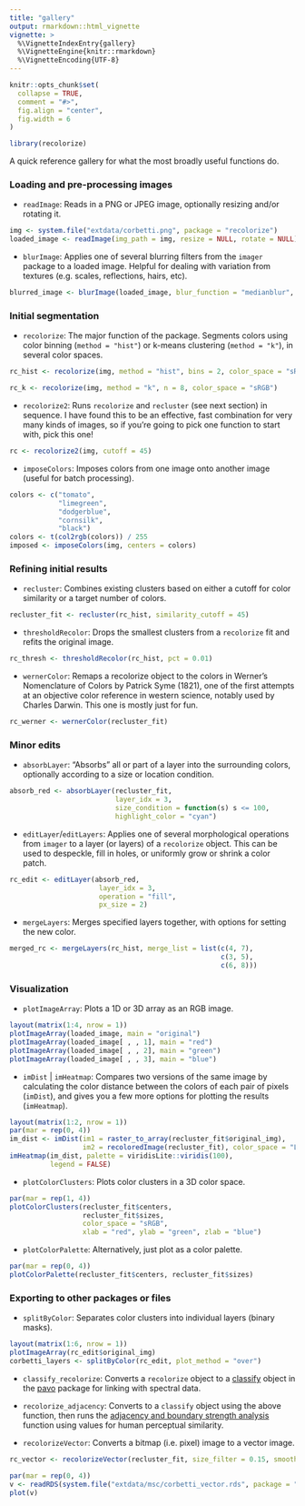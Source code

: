 ```yaml
---
title: "gallery"
output: rmarkdown::html_vignette
vignette: >
  %\VignetteIndexEntry{gallery}
  %\VignetteEngine{knitr::rmarkdown}
  %\VignetteEncoding{UTF-8}
---
```


```r
knitr::opts_chunk$set(
  collapse = TRUE,
  comment = "#>", 
  fig.align = "center",
  fig.width = 6
)
```

```r
library(recolorize)
```

A quick reference gallery for what the most broadly useful functions do.

### Loading and pre-processing images

* `readImage`: Reads in a PNG or JPEG image, optionally resizing and/or rotating it. 
```r
img <- system.file("extdata/corbetti.png", package = "recolorize")
loaded_image <- readImage(img_path = img, resize = NULL, rotate = NULL)
```

* `blurImage`: Applies one of several blurring filters from the `imager` package to a loaded image. Helpful for dealing with variation from textures (e.g. scales, reflections, hairs, etc).
```r
blurred_image <- blurImage(loaded_image, blur_function = "medianblur", n = 3, threshold = 5)
```

### Initial segmentation

* `recolorize`: The major function of the package. Segments colors using color binning (`method = "hist"`) or k-means clustering (`method = "k"`), in several color spaces.
```r
rc_hist <- recolorize(img, method = "hist", bins = 2, color_space = "sRGB")

rc_k <- recolorize(img, method = "k", n = 8, color_space = "sRGB")
```
* `recolorize2`: Runs `recolorize` and `recluster` (see next section) in sequence. I have found this to be an effective, fast combination for very many kinds of images, so if you're going to pick one function to start with, pick this one!

```r
rc <- recolorize2(img, cutoff = 45)
```

* `imposeColors`: Imposes colors from one image onto another image (useful for batch processing).

```r
colors <- c("tomato",
            "limegreen",
            "dodgerblue",
            "cornsilk",
            "black")
colors <- t(col2rgb(colors)) / 255
imposed <- imposeColors(img, centers = colors)
```

### Refining initial results

* `recluster`: Combines existing clusters based on either a cutoff for color similarity or a target number of colors.
```r
recluster_fit <- recluster(rc_hist, similarity_cutoff = 45)
```

* `thresholdRecolor`: Drops the smallest clusters from a `recolorize` fit and refits the original image.
```r
rc_thresh <- thresholdRecolor(rc_hist, pct = 0.01)
```

* `wernerColor`: Remaps a recolorize object to the colors in Werner's Nomenclature of Colors by Patrick Syme (1821), one of the first attempts at an objective color reference in western science, notably used by Charles Darwin. This one is mostly just for fun.
```r
rc_werner <- wernerColor(recluster_fit)
```

### Minor edits

* `absorbLayer`: "Absorbs" all or part of a layer into the surrounding colors, optionally according to a size or location condition.
```r
absorb_red <- absorbLayer(recluster_fit,
                          layer_idx = 3, 
                          size_condition = function(s) s <= 100,
                          highlight_color = "cyan")
```

* `editLayer`/`editLayers`: Applies one of several morphological operations from `imager` to a layer (or layers) of a `recolorize` object. This can be used to despeckle, fill in holes, or uniformly grow or shrink a color patch.
```r
rc_edit <- editLayer(absorb_red, 
                      layer_idx = 3, 
                      operation = "fill",
                      px_size = 2)
```

* `mergeLayers`: Merges specified layers together, with options for setting the new color.
```r
merged_rc <- mergeLayers(rc_hist, merge_list = list(c(4, 7),
                                                    c(3, 5), 
                                                    c(6, 8)))
```

### Visualization

* `plotImageArray`: Plots a 1D or 3D array as an RGB image.
```r
layout(matrix(1:4, nrow = 1))
plotImageArray(loaded_image, main = "original")
plotImageArray(loaded_image[ , , 1], main = "red")
plotImageArray(loaded_image[ , , 2], main = "green")
plotImageArray(loaded_image[ , , 3], main = "blue")
```

* `imDist` | `imHeatmap`: Compares two versions of the same image by calculating the color distance between the colors of each pair of pixels (`imDist`), and gives you a few more options for plotting the results (`imHeatmap`).

```r
layout(matrix(1:2, nrow = 1))
par(mar = rep(0, 4))
im_dist <- imDist(im1 = raster_to_array(recluster_fit$original_img),
                  im2 = recoloredImage(recluster_fit), color_space = "Lab")
imHeatmap(im_dist, palette = viridisLite::viridis(100), 
          legend = FALSE)
```

* `plotColorClusters`: Plots color clusters in a 3D color space.
```r
par(mar = rep(1, 4))
plotColorClusters(recluster_fit$centers, 
                  recluster_fit$sizes, 
                  color_space = "sRGB",
                  xlab = "red", ylab = "green", zlab = "blue")
```

* `plotColorPalette`: Alternatively, just plot as a color palette.
```r
par(mar = rep(0, 4))
plotColorPalette(recluster_fit$centers, recluster_fit$sizes)
```

### Exporting to other packages or files

* `splitByColor`: Separates color clusters into individual layers (binary masks).
```r
layout(matrix(1:6, nrow = 1))
plotImageArray(rc_edit$original_img)
corbetti_layers <- splitByColor(rc_edit, plot_method = "over")
```


* `classify_recolorize`: Converts a `recolorize` object to a [classify](https://rdrr.io/cran/pavo/man/classify.html) object in the [pavo](https://rdrr.io/cran/pavo/) package for linking with spectral data.

* `recolorize_adjacency`: Converts to a `classify` object using the above function, then runs the [adjacency and boundary strength analysis](https://rdrr.io/cran/pavo/man/adjacent.html) function using values for human perceptual similarity.

* `recolorizeVector`: Converts a bitmap (i.e. pixel) image to a vector image.
```r
rc_vector <- recolorizeVector(recluster_fit, size_filter = 0.15, smoothness = 5)
```
```r
par(mar = rep(0, 4))
v <- readRDS(system.file("extdata/msc/corbetti_vector.rds", package = "recolorize"))
plot(v)
```
